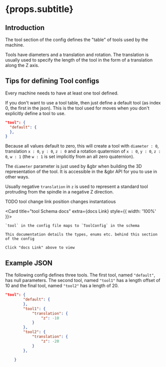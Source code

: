 
# {props.subtitle}

## Introduction

The tool section of the config defines the "table" of tools used by the machine.

Tools have diameters and a translation and rotation. The translation is usually used to specify the length of the tool in the form of a translation along the Z axis.

## Tips for defining Tool configs

Every machine needs to have at least one tool defined.

If you don't want to use a tool table, then just define a default tool (as index 0, the first in the json). This is the tool used for moves when you don't explicitly define a tool to use.


```json
"tool": {
  "default": {
  },
}
```

Because all values default to zero, this will create a tool with `diameter : 0`, translation `x : 0`, `y : 0`, `z : 0` and a rotation quaternion of `x : 0`, `y : 0`, `z : 0`, `w : 1` (the `w : 1` is set implicitly from an all zero quaternion).

The `diameter` parameter is just used by &gbr when building the 3D representation of the tool. It is accessible in the &gbr API for you to use in other ways.

Usually negative `translation` in `z` is used to represent a standard tool protruding from the spindle in a negative Z direction.

TODO
tool change link
position changes instantatious


<Card title="tool Schema docs" extra={<Link to="/docs/gbc/schema/ToolConfig">docs Link</Link>} style={{ width: '100%' }}>

    `tool` in the config file maps to `ToolConfig` in the schema

    This documentation details the types, enums etc. behind this section of the config

    Click "docs Link" above to view

</Card>



## Example JSON

The following config defines three tools. The first tool, named `"default"`, has null parameters. The second tool, named `"tool1"` has a length offset of 10 and the final tool, named `"tool2"` has a length of 20.

```json
"tool": {
        "default": {
        },
        "tool1": {
            "translation": {
                "z": -10
            }
        },
        "tool2": {
            "translation": {
                "z": -20
            }
        },

    }
```
